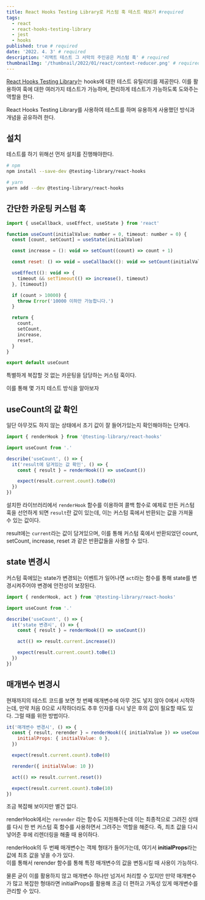 ```yaml
---
title: React Hooks Testing Library로 커스텀 훅 테스트 해보기 #required
tags:
  - react
  - react-hooks-testing-library
  - jest
  - hooks
published: true # required
date: '2022. 4. 3' # required
description: '리액트 테스트 그 서막의 주인공은 커스텀 훅' # required
thumbnailImg: '/thumbnail/2022/01/react/context-reducer.png' # required
---
```


[React Hooks Testing Library](https://react-hooks-testing-library.com/)는 hooks에 대한 테스트 유틸리티를 제공한다. 이를 활용하여 훅에 대한 여러가지 테스트가 가능하며, 편리하게 테스트가 가능하도록 도와주는 역할을 한다.

React Hooks Testing Library를 사용하여 테스트를 하며 유용하게 사용했던 방식과 개념을 공유하려 한다.

## 설치

테스트를 하기 위해선 먼저 설치를 진행해야한다.

```bash
# npm
npm install --save-dev @testing-library/react-hooks

# yarn
yarn add --dev @testing-library/react-hooks
```

## 간단한 카운팅 커스텀 훅

```javascript
import { useCallback, useEffect, useState } from 'react'

function useCount(initialValue: number = 0, timeout: number = 0) {
  const [count, setCount] = useState(initialValue)

  const increase = (): void => setCount((count) => count + 1)

  const reset: () => void = useCallback((): void => setCount(initialValue), [initialValue])

  useEffect((): void => {
    timeout && setTimeout(() => increase(), timeout)
  }, [timeout])

  if (count > 10000) {
    throw Error('10000 이하만 가능합니다.')
  }

  return {
    count,
    setCount,
    increase,
    reset,
  }
}

export default useCount
```

특별하게 복잡할 것 없는 카운팅을 담당하는 커스텀 훅이다.

이를 통해 몇 가지 테스트 방식을 알아보자

## useCount의 값 확인

일단 아무것도 하지 않는 상태에서 초기 값이 잘 들어가있는지 확인해야하는 단계다.

```javascript
import { renderHook } from '@testing-library/react-hooks'

import useCount from '.'

describe('useCount', () => {
  it('result에 담겨있는 값 확인', () => {
    const { result } = renderHook(() => useCount())

    expect(result.current.count).toBe(0)
  })
})
```

설치한 라이브러리에서 `renderHook` 함수를 이용하여 콜백 함수로 예제로 만든 커스텀 훅을 선언하게 되면 `result`란 값이 있는데, 이는 커스텀 훅에서 반환되는 값을 가져올 수 있는 값이다.

result에는 `current`라는 값이 담겨있으며, 이를 통해 커스텀 훅에서 반환되었던 count, setCount, increase, reset 과 같은 반환값들을 사용할 수 있다.

## state 변경시 

커스텀 훅에있는 state가 변경되는 이벤트가 일어나면 `act`라는 함수를 통해 state를 변경시켜주어야 변경에 안전성이 보장된다.

```javascript
import { renderHook, act } from '@testing-library/react-hooks'

import useCount from '.'

describe('useCount', () => {
  it('state 변경시', () => {
    const { result } = renderHook(() => useCount())

    act(() => result.current.increase())

    expect(result.current.count).toBe(1)
  })
})
```

## 매개변수 변경시

현재까지의 테스트 코드를 보면 첫 번째 매개변수에 아무 것도 넣지 않아 0에서 시작하는데, 만약 처음 0으로 시작하더라도 추후 인자를 다시 넣은 후의 값이 필요할 때도 있다. 그럴 때를 위한 방법이다.

```javascript
it('매개변수 변경시', () => {
  const { result, rerender } = renderHook(({ initialValue }) => useCount(initialValue), {
    initialProps: { initialValue: 0 },
  })

  expect(result.current.count).toBe(0)

  rerender({ initialValue: 10 })

  act(() => result.current.reset())

  expect(result.current.count).toBe(10)
})
```

조금 복잡해 보이지만 별건 없다.

renderHook에서는 `rerender` 라는 함수도 지원해주는데 이는 최종적으로 그려진 상태를 다시 한 번 커스텀 훅 함수를 사용하면서 그려주는 역할을 해준다. 즉, 최초 값을 다시 넣어준 후에 리렌더링을 해줄 때 용이하다.

renderHook의 두 번째 매개변수는 객체 형태가 들어가는데, 여기서 **initialProps**라는 값에 최초 값을 넣을 수가 있다.  
이를 통해서 rerender 함수를 통해 특정 매개변수의 값을 변동시킬 때 사용이 가능하다.

물론 굳이 이를 활용하지 않고 매개변수 하나만 넘겨서 처리할 수 있지만 만약 매개변수가 많고 복잡한 형태라면 initialProps를 활용해 조금 더 편하고 가독성 있게 매개변수를 관리할 수 있다.

